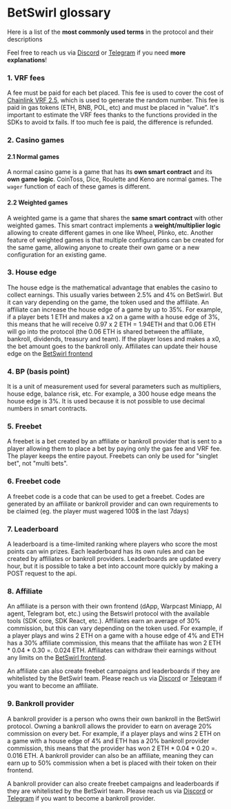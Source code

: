 # BetSwirl glossary
Here is a list of the **most commonly used terms** in the protocol and their descriptions

Feel free to reach us via [Discord](https://discord.gg/uAJXn4GJdX) or [Telegram](https://t.me/betswirl) if you need **more explanations**!

### 1. VRF fees
A fee must be paid for each bet placed. This fee is used to cover the cost of [Chainlink VRF 2.5](https://docs.chain.link/vrf), which is used to generate the random number. This fee is paid in gas tokens (ETH, BNB, POL, etc) and must be placed in “value”. It's important to estimate the VRF fees thanks to the functions provided in the SDKs to avoid tx fails. If too much fee is paid, the difference is refunded.

### 2. Casino games

#### 2.1 Normal games
A normal casino game is a game that has its **own smart contract** and its **own game logic**. CoinToss, Dice, Roulette and Keno are normal games. The `wager` function of each of these games is different.

#### 2.2 Weighted games
A weighted game is a game that shares the **same smart contract** with other weighted games. This smart contract implements a **weight/multiplier logic** allowing to create different games in one like Wheel, Plinko, etc. Another feature of weighted games is that multiple configurations can be created for the same game, allowing anyone to create their own game or a new configuration for an existing game.

### 3. House edge

The house edge is the mathematical advantage that enables the casino to collect earnings. This usually varies between 2.5% and 4% on BetSwirl. But it can vary depending on the game, the token used and the affiliate. An affiliate can increase the house edge of a game by up to 35%. For example, if a player bets 1 ETH and makes a x2 on a game with a house edge of 3%, this means that he will receive 0.97 x 2 ETH = 1.94ETH and that 0.06 ETH will go into the protocol (the 0.06 ETH is shared between the affiliate, bankroll, dividends, treasury and team). If the player loses and makes a x0, the bet amount goes to the bankroll only. Affiliates can update their house edge on the [BetSwirl frontend](https://www.betswirl.com/base/affiliate/house-edge)

### 4. BP (basis point)
It is a unit of measurement used for several parameters such as multipliers, house edge, balance risk, etc. For example, a 300 house edge means the house edge is 3%. It is used because it is not possible to use decimal numbers in smart contracts.

### 5. Freebet
A freebet is a bet created by an affiliate or bankroll provider that is sent to a player allowing them to place a bet by paying only the gas fee and VRF fee. The player keeps the entire payout. Freebets can only be used for "singlet bet", not "multi bets".

### 6. Freebet code 
A freebet code is a code that can be used to get a freebet. Codes are generated by an affiliate or bankroll provider and can own requirements to be claimed (eg. the player must wagered 100$ in the last 7days)

### 7. Leaderboard
A leaderboard is a time-limited ranking where players who score the most points can win prizes. Each leaderboard has its own rules and can be created by affiliates or bankroll providers. Leaderboards are updated every hour, but it is possible to take a bet into account more quickly by making a POST request to the api.

### 8. Affiliate
An affiliate is a person with their own frontend (dApp, Warpcast Miniapp, AI agent, Telegram bot, etc.) using the Betswirl protocol with the available tools (SDK core, SDK React, etc.). Affiliates earn an average of 30% commission, but this can vary depending on the token used. For example, if a player plays and wins 2 ETH on a game with a house edge of 4% and ETH has a 30% affiliate commission, this means that the affiliate has won 2 ETH * 0.04 * 0.30 =. 0.024 ETH. Affiliates can withdraw their earnings without any limits on the [BetSwirl frontend](https://www.betswirl.com/base/affiliate/revenues).

An affiliate can also create freebet campaigns and leaderboards if they are whitelisted by the BetSwirl team. Please reach us via [Discord](https://discord.gg/uAJXn4GJdX) or [Telegram](https://t.me/betswirl) if you want to become an affiliate. 

### 9. Bankroll provider
A bankroll provider is a person who owns their own bankroll in the BetSwirl protocol. Owning a bankroll allows the provider to earn on average 20% commission on every bet. For example, if a player plays and wins 2 ETH on a game with a house edge of 4% and ETH has a 20% bankroll provider commission, this means that the provider has won 2 ETH * 0.04 * 0.20 =. 0.016 ETH.
A bankroll provider can also be an affiliate, meaning they can earn up to 50% commission when a bet is placed with their token on their frontend. 

A bankroll provider can also create freebet campaigns and leaderboards if they are whitelisted by the BetSwirl team. Please reach us via [Discord](https://discord.gg/uAJXn4GJdX) or [Telegram](https://t.me/betswirl) if you want to become a bankroll provider. 


